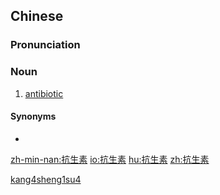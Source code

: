 ==Chinese==
{{zh-forms|type=21}}

===Pronunciation===
{{zh-pron
|m=kàngshēngsù
|c=kong3 saang1 sou3
|mn=khòng-seng-sò͘
|cat=n
}}

===Noun===
{{zh-noun}}

# {{lb|zh|pharmacology}} [[antibiotic]]

====Synonyms====
* {{zh-l|抗菌素}}

[[Category:zh:Pharmacology|kang4sheng1su4]]

[[zh-min-nan:抗生素]]
[[io:抗生素]]
[[hu:抗生素]]
[[zh:抗生素]]